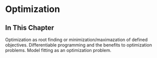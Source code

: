 # Optimization {#sec-optimizaiton}

## In This Chapter

Optimization as root finding or minimization/maximazation of defined objectives. Differentiable programming and the benefits to optimization problems. Model fitting as an optimization problem.